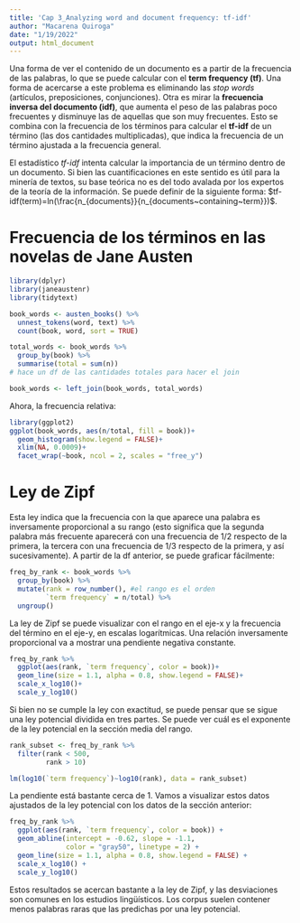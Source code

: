 ```yaml
---
title: 'Cap 3_Analyzing word and document frequency: tf-idf'
author: "Macarena Quiroga"
date: "1/19/2022"
output: html_document
---
```


Una forma de ver el contenido de un documento es a partir de la frecuencia de las palabras, lo que se puede calcular con el **term frequency (tf)**. Una forma de acercarse a este problema es eliminando las *stop words* (artículos, preposiciones, conjunciones). Otra es mirar la **frecuencia inversa del documento (idf)**, que aumenta el peso de las palabras poco frecuentes y disminuye las de aquellas que son muy frecuentes. Esto se combina con la frecuencia de los términos para calcular el **tf-idf** de un término (las dos cantidades multiplicadas), que indica la frecuencia de un término ajustada a la frecuencia general.

El estadístico *tf-idf* intenta calcular la importancia de un término dentro de un documento. Si bien las cuantificaciones en este sentido es útil para la minería de textos, su base teórica no es del todo avalada por los expertos de la teoría de la información. Se puede definir de la siguiente forma: $tf-idf(term)=ln(\frac{n_{documents}}{n_{documents~containing~term}})$.

# Frecuencia de los términos en las novelas de Jane Austen

```r
library(dplyr)
library(janeaustenr)
library(tidytext)

book_words <- austen_books() %>% 
  unnest_tokens(word, text) %>% 
  count(book, word, sort = TRUE)

total_words <- book_words %>% 
  group_by(book) %>% 
  summarise(total = sum(n))
# hace un df de las cantidades totales para hacer el join

book_words <- left_join(book_words, total_words)
```

Ahora, la frecuencia relativa:
```r
library(ggplot2)
ggplot(book_words, aes(n/total, fill = book))+
  geom_histogram(show.legend = FALSE)+
  xlim(NA, 0.0009)+
  facet_wrap(~book, ncol = 2, scales = "free_y")
```

# Ley de Zipf

Esta ley indica que la frecuencia con la que aparece una palabra es inversamente proporcional a su rango (esto significa que la segunda palabra más frecuente aparecerá con una frecuencia de 1/2 respecto de la primera, la tercera con una frecuencia de 1/3 respecto de la primera, y así sucesivamente). A partir de la df anterior, se puede graficar fácilmente:

```r
freq_by_rank <- book_words %>% 
  group_by(book) %>% 
  mutate(rank = row_number(), #el rango es el orden
         `term frequency` = n/total) %>% 
  ungroup()
```

La ley de Zipf se puede visualizar con el rango en el eje-x y la frecuencia del término en el eje-y, en escalas logarítmicas. Una relación inversamente proporcional va a mostrar una pendiente negativa constante.

```r
freq_by_rank %>% 
  ggplot(aes(rank, `term frequency`, color = book))+
  geom_line(size = 1.1, alpha = 0.8, show.legend = FALSE)+
  scale_x_log10()+
  scale_y_log10()
```

Si bien no se cumple la ley con exactitud, se puede pensar que se sigue una ley potencial dividida en tres partes. Se puede ver cuál es el exponente de la ley potencial en la sección media del rango.

```r
rank_subset <- freq_by_rank %>% 
  filter(rank < 500,
         rank > 10)

lm(log10(`term frequency`)~log10(rank), data = rank_subset)
```

La pendiente está bastante cerca de 1. Vamos a visualizar estos datos ajustados de la ley potencial con los datos de la sección anterior:

```r
freq_by_rank %>% 
  ggplot(aes(rank, `term frequency`, color = book)) + 
  geom_abline(intercept = -0.62, slope = -1.1, 
              color = "gray50", linetype = 2) +
  geom_line(size = 1.1, alpha = 0.8, show.legend = FALSE) + 
  scale_x_log10() +
  scale_y_log10()
```

Estos resultados se acercan bastante a la ley de Zipf, y las desviaciones son comunes en los estudios lingüísticos. Los corpus suelen contener menos palabras raras que las predichas por una ley potencial.